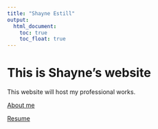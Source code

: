 ```yaml
---
title: "Shayne Estill"
output: 
  html_document:
    toc: true
    toc_float: true
---
```


# This is Shayne's website

This website will host my professional works. 

[About me](about.html)

[Resume](resume.html)


